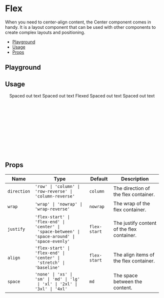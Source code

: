 
<Meta title="Components / Flex" />

<BackToTopButton />

# Flex

When you need to center-align content, the Center component comes in handy. It is a layout component that can be used with other components to create complex layouts and positioning.

- [Playground](#playground)
- [Usage](#usage)
- [Props](#props)

## Playground

<Canvas of={Stories.Playground} />

<Controls of={Stories.Playground} />

## Usage

<UsageWrap>
  <Center>
    <Flex space="lg">
      <Text>Spaced out text</Text>
      <Text>Spaced out text</Text>
      <Text>Flexed</Text>
      <Text>Spaced out text</Text>
      <Text>Spaced out text</Text>
    </Flex>
  </Center>
</UsageWrap>

```jsx
import { Flex, Text } from '@utilitywarehouse/native-ui';

const MyComponent = () => (
  <Flex space="lg">
    <Text>Spaced out text</Text>
    <Text>Spaced out text</Text>
    <Text>Flexed</Text>
    <Text>Spaced out text</Text>
    <Text>Spaced out text</Text>
  </Flex>
);
```

## Props

| Name        | Type                                                                                                     | Default      | Description                                |
| ----------- | -------------------------------------------------------------------------------------------------------- | ------------ | ------------------------------------------ |
| `direction` | `'row' \| 'column' \| 'row-reverse' \| 'column-reverse'`                                                 | `column`     | The direction of the flex container.       |
| `wrap`      | `'wrap' \| 'nowrap' \| 'wrap-reverse'`                                                                   | `nowrap`     | The wrap of the flex container.            |
| `justify`   | `'flex-start' \| 'flex-end' \| 'center' \| `<br />` 'space-between' \| 'space-around' \| 'space-evenly'` | `flex-start` | The justify content of the flex container. |
| `align`     | `'flex-start' \| 'flex-end' \| 'center' \| `<br />` 'stretch' \| 'baseline'`                             | `flex-start` | The align items of the flex container.     |
| `space`     | `'none' \| 'xs' \| 'sm' \| 'md' \| 'lg' `<br />` \| 'xl' \| '2xl' \| '3xl' \| '4xl'`                     | `md`         | The space between the content.             |
